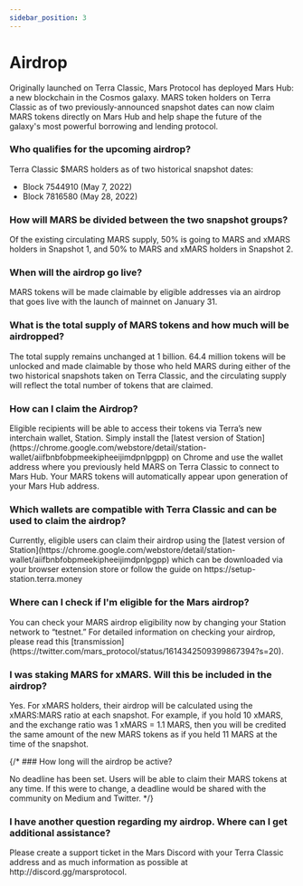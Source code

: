 ```yaml
---
sidebar_position: 3
---
```



# Airdrop

Originally launched on Terra Classic, Mars Protocol has deployed Mars Hub: a new blockchain in the Cosmos galaxy. MARS token holders on Terra Classic as of two previously-announced snapshot dates can now claim MARS tokens directly on Mars Hub and help shape the future of the galaxy's most powerful borrowing and lending protocol.

### Who qualifies for the upcoming airdrop? 

<Admonition type="info" title="Answer:">
Terra Classic $MARS holders as of two historical snapshot dates:

- Block 7544910 (May 7, 2022)
- Block 7816580 (May 28, 2022)
</Admonition>

### How will MARS be divided between the two snapshot groups?

<Admonition type="info" title="Answer:">
Of the existing circulating MARS supply, 50% is going to MARS and xMARS holders in Snapshot 1, and 50% to MARS and xMARS holders in Snapshot 2.
</Admonition>

### When will the airdrop go live?

<Admonition type="info" title="Answer:">
MARS tokens will be made claimable by eligible addresses via an airdrop that goes live with the launch of mainnet on January 31. 
</Admonition>

### What is the total supply of MARS tokens and how much will be airdropped?

<Admonition type="info" title="Answer:">
The total supply remains unchanged at 1 billion. 64.4 million tokens will be unlocked and made claimable by those who held MARS during either of the two historical snapshots taken on Terra Classic, and the circulating supply will reflect the total number of tokens that are claimed.
</Admonition>

### How can I claim the Airdrop?

<Admonition type="info" title="Answer:">
Eligible recipients will be able to access their tokens via Terra’s new interchain wallet, Station. Simply install the [latest version of Station](https://chrome.google.com/webstore/detail/station-wallet/aiifbnbfobpmeekipheeijimdpnlpgpp) on Chrome and use the wallet address where you previously held MARS on Terra Classic to connect to Mars Hub. Your MARS tokens will automatically appear upon generation of your Mars Hub address.
</Admonition>

### Which wallets are compatible with Terra Classic and can be used to claim the airdrop?

<Admonition type="info" title="Answer:">
Currently, eligible users can claim their airdrop using the [latest version of Station](https://chrome.google.com/webstore/detail/station-wallet/aiifbnbfobpmeekipheeijimdpnlpgpp) which can be downloaded via your browser extension store or follow the guide on https://setup-station.terra.money
</Admonition>

### Where can I check if I'm eligible for the Mars airdrop? 

<Admonition type="info" title="Answer:">
You can check your MARS airdrop eligibility now by changing your Station network to “testnet.” For detailed information on checking your airdrop, please read this [transmission](https://twitter.com/mars_protocol/status/1614342509399867394?s=20).
</Admonition>

### I was staking MARS for xMARS. Will this be included in the airdrop?

<Admonition type="info" title="Answer:">
Yes. For xMARS holders, their airdrop will be calculated using the xMARS:MARS ratio at each snapshot. For example, if you hold 10 xMARS, and the exchange ratio was 1 xMARS = 1.1 MARS, then you will be credited the same amount of the new MARS tokens as if you held 11 MARS at the time of the snapshot.
</Admonition>

{/* ### How long will the airdrop be active?

<Admonition type="info" title="">
No deadline has been set. Users will be able to claim their MARS tokens at any time. If this were to change, a deadline would be shared with the community on Medium and Twitter.
</Admonition> */}

### I have another question regarding my airdrop. Where can I get additional assistance?

<Admonition type="info" title="Answer:">
Please create a support ticket in the Mars Discord with your Terra Classic address and as much information as possible at http://discord.gg/marsprotocol.
</Admonition>


